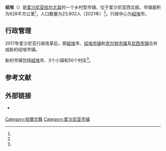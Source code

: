 {{Infobox settlement
| name                    = 绍埃
| native_name             = Saue vald
| native_name_lang        = et
| settlement_type         = [[愛沙尼亞行政區劃|市镇]]
| image_skyline           = Saue_mõisa_peahoone,_18.saj_(1).jpg
| image_caption           = 绍埃庄园
| image_flag              = Saue valla lipp.svg
| flag_size               = 105px
| image_shield            = Saue valla vapp.svg
| shield_size             = 80px
| image_map               = Eesti_Saue_vald_2017.svg
| map_caption             = 绍埃市镇在爱沙尼亚的位置
| pushpin_map             = 
| pushpin_label_position  = 
| pushpin_map_alt         = 
| pushpin_map_caption     = 
| coordinates             = 
| coor_pinpoint           = 
| coordinates_footnotes   = 
| subdivision_type        = [[世界政區索引|国家]]
| subdivision_name        = [[愛沙尼亞|愛沙尼亞]]
| subdivision_type1       = [[愛沙尼亞行政區劃|县]]
| subdivision_name1       = [[哈爾尤縣|哈爾尤縣]]
| seat_type               = 行政中心
| seat                    = [[紹埃|紹埃]]
| established_title       = 合并成立
| established_date        = 2017年10月24日
| government_footnotes    = 
| leader_party            = 
| leader_title            = 
| leader_name             = 
| unit_pref               = Metric
| area_footnotes          = <ref name="haldus"/>
| area_note               = 
| area_water_percent      = 
| area_rank               = 
| area_total_km2          = 627.61
| elevation_footnotes     = 
| elevation_m             = 
| population_as_of        = 2021年
| population_footnotes    = <ref name="demog"/>
| population_total        = 23,902
| population_density_km2  = auto
| population_note         = 
| timezone1               = 
| utc_offset1             = 
| timezone1_DST           = 
| utc_offset1_DST         = 
| postal_code_type        = 邮政编码
| postal_code             = 
| area_code_type          = 
| area_code               = 
| iso_code                = 
| website                 = {{URL|https://sauevald.ee/}}
| footnotes               = 
}}
'''绍埃'''（{{lang-et|Saue vald}}）是[[爱沙尼亚|爱沙尼亚]][[哈尔尤县|哈尔尤县]]的一个乡村型市镇，位于爱沙尼亚西北部。市镇面积为628平方公里<ref name="haldus"/>，人口数量为23,902人（2021年）<ref name="demog"/>。行政中心为[[紹埃|紹埃]]市。

== 行政管理 ==
2017年爱沙尼亚行政改革后，原[[紹埃|紹埃]]市、[[紹埃鄉|绍埃市镇]]和[[克尔努乡|克尔努市镇]]及[[尼西鄉_(愛沙尼亞)|尼西市镇]]合并成新的绍埃市镇。

新的市镇包括[[紹埃|紹埃]]市、3个小镇和50个村庄<ref name="Asustus"/>。

== 参考文献 ==
{{Reflist|30em|refs=
<ref name="demog">{{cite web | url = https://www.elvl.ee/elanike-arv | title = Elanike demograafiline jaotus KOV-de kaupa | language = et | publisher = Eesti Linnade ja Valdade Liit | date = 2021-01-06 | accessdate = 2021-04-07 | archive-date = 2020-12-05 | archive-url = https://web.archive.org/web/20201205023600/https://www.elvl.ee/elanike-arv | dead-url = no }}</ref>

<ref name="haldus">{{cite web | url = https://haldusreform.fin.ee/static/sites/3/2018/02/ulevaade_omavalitsused_2018.xlsx | title = Ühinenud ja kõikide omavalitsuste ülevaade (sh KOV kontaktandmed ja omavalitsusjuhid) | format = xlsx | language = et | publisher = haldusreform.fin.ee | date = 2018-03 | accessdate = 2021-04-07 | archive-date = 2018-04-02 | archive-url = https://web.archive.org/web/20180402225522/https://haldusreform.fin.ee/static/sites/3/2018/02/ulevaade_omavalitsused_2018.xlsx | dead-url = no }}</ref>

<ref name="Asustus">{{cite web | url = https://www.riigiteataja.ee/aktilisa/1020/2201/8005/Asustusuksuste_nimistu_lisa_30012018.pdf | title = Asustusüksuste nimistu | format = pdf | language = et | publisher = riigiteataja.ee | date = 2018-01-30 | accessdate = 2021-04-07 | archive-date = 2018-05-10 | archive-url = https://web.archive.org/web/20180510185113/https://www.riigiteataja.ee/aktilisa/1020/2201/8005/Asustusuksuste_nimistu_lisa_30012018.pdf | dead-url = no }}</ref>
}}

== 外部链接 ==
{{commonscat|Saue Parish|position=left}}
* {{Official site|https://sauevald.ee/}} {{et icon}}

{{DEFAULTSORT:Saue vald}}
[[Category:哈爾尤縣|Category:哈爾尤縣]]
[[Category:爱沙尼亚市镇|Category:爱沙尼亚市镇]]